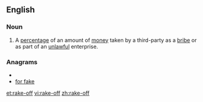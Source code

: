 {{also|rake off}}
==English==
===Noun===
{{en-noun}}
# A [[percentage]] of an amount of [[money]] taken by a third-party as a [[bribe]] or as part of an [[unlawful]] enterprise.

===Anagrams===
* {{alphagram|aeffkor}}
* [[for fake#English|for fake]]

[[et:rake-off]]
[[vi:rake-off]]
[[zh:rake-off]]